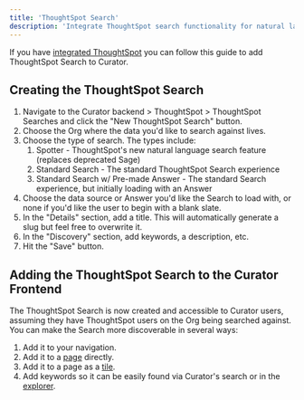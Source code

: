 ```yaml
---
title: 'ThoughtSpot Search'
description: 'Integrate ThoughtSpot search functionality for natural language query capabilities within Curator.'
---
```


If you have [integrated ThoughtSpot](/creating_integrations/thoughtspot_connection/integrating_thoughtspot_with_curator)
you can follow this guide to add ThoughtSpot Search to Curator.

## Creating the ThoughtSpot Search

1. Navigate to the Curator backend > ThoughtSpot > ThoughtSpot Searches and click the "New ThoughtSpot Search" button.
2. Choose the Org where the data you'd like to search against lives.
3. Choose the type of search. The types include:
    1. Spotter - ThoughtSpot's new natural language search feature (replaces deprecated Sage)
    2. Standard Search - The standard ThoughtSpot Search experience
    3. Standard Search w/ Pre-made Answer - The standard Search experience, but initially loading with an Answer
4. Choose the data source or Answer you'd like the Search to load with, or none if you'd like the user to begin with a
blank slate.
5. In the "Details" section, add a title. This will automatically generate a slug but feel free to overwrite it.
6. In the "Discovery" section, add keywords, a description, etc.
7. Hit the "Save" button.

## Adding the ThoughtSpot Search to the Curator Frontend

The ThoughtSpot Search is now created and accessible to Curator users, assuming they have ThoughtSpot users on the Org
being searched against. You can make the Search more discoverable in several ways:

1. Add it to your navigation.
2. Add it to a [page](/site_content_design/pages/pages_overview) directly.
3. Add it to a page as a [tile](/site_content_design/pages/tiles).
4. Add keywords so it can be easily found via Curator's search or in the [explorer](/site_content_design/pages/explorer).
